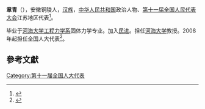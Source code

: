 '''章青'''（{{bd|1963年||}}），安徽铜陵人，[[汉族|汉族]]，[[中华人民共和国|中华人民共和国]]政治人物、[[第十一届全国人民代表大会|第十一届全国人民代表大会]]江苏地区代表<ref>{{cite web|author=新华网|title=第十一届全国人大代表|url=http://news.xinhuanet.com/ziliao/2008-03/03/content_7708230.htm?node=36628|publisher=新华网|accessdate=2014-01-07|archive-date=2014-01-10|archive-url=https://web.archive.org/web/20140110211415/http://news.xinhuanet.com/ziliao/2008-03/03/content_7708230.htm?node=36628|dead-url=no}}</ref>。

毕业于[[河海大学工程力学系|河海大学工程力学系]]固体力学专业。加入[[民进|民进]]。担任[[河海大学|河海大学]]教授。2008年起担任全国人大代表<ref>{{cite news|title=全国人大代表信息-章青|url= http://210.82.31.1:8084/delegate/viewDelegate.action?dbid=110831|accessdate=2013-04-05|newspaper=全国人大网}}</ref>。

==參考文獻==
{{reflist}}
[[Category:第十一届全国人大代表|Category:第十一届全国人大代表]]